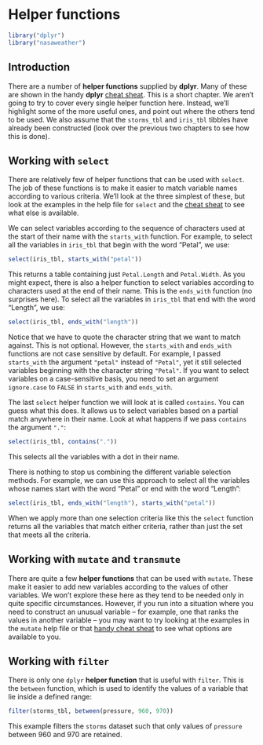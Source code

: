 # Helper functions

```r
library("dplyr")
library("nasaweather")

```


## Introduction 

There are a number of __helper functions__ supplied by **dplyr**. Many of these are shown in the handy **dplyr** [cheat sheat](http://www.rstudio.com/resources/cheatsheets/). This is a short chapter. We aren't going to try to cover every single helper function here. Instead, we'll highlight some of the more useful ones, and point out where the others tend to be used. We also assume that the `storms_tbl` and `iris_tbl` tibbles have already been constructed (look over the previous two chapters to see how this is done).

## Working with `select`

There are relatively few of helper functions that can be used with `select`. The job of these functions is to make it easier to match variable names according to various criteria. We'll look at the three simplest of these, but look at the examples in the help file for `select` and the [cheat sheat](http://www.rstudio.com/resources/cheatsheets/) to see what else is available.

We can select variables according to the sequence of characters used at the start of their name with the `starts_with` function. For example, to select all the variables in `iris_tbl` that begin with the word "Petal", we use:
```r
select(iris_tbl, starts_with("petal"))
```
This returns a table containing just `Petal.Length` and `Petal.Width`. As you might expect, there is also a helper function to select variables according to characters used at the end of their name. This is the `ends_with` function (no surprises here). To select all the variables in `iris_tbl` that end with the word "Length", we use:
```r
select(iris_tbl, ends_with("length"))
```

Notice that we have to quote the character string that we want to match against. This is not optional. However, the `starts_with` and `ends_with` functions are not case sensitive by default. For example, I passed `starts_with` the argument `"petal"` instead of `"Petal"`, yet it still selected variables beginning with the character string `"Petal"`. If you want to select variables on a case-sensitive basis, you need to set an argument `ignore.case` to `FALSE` in `starts_with` and `ends_with`.

The last `select` helper function we will look at is called `contains`. You can guess what this does. It allows us to select variables based on a partial match anywhere in their name. Look at what happens if we pass `contains` the argument `"."`:
```r
select(iris_tbl, contains("."))
```
This selects all the variables with a dot in their name. 

There is nothing to stop us combining the different variable selection methods. For example, we can use this approach to select all the variables whose names start with the word "Petal" or end with the word "Length":
```r
select(iris_tbl, ends_with("length"), starts_with("petal"))
```
When we apply more than one selection criteria like this the `select` function returns all the variables that match either criteria, rather than just the set that meets all the criteria.

## Working with `mutate` and `transmute`

There are quite a few __helper functions__ that can be used with `mutate`. These make it easier to add new variables according to the values of other variables. We won't explore these here as they tend to be needed only in quite specific circumstances. However, if you run into a situation where you need to construct an unusual variable -- for example, one that ranks the values in another variable -- you may want to try looking at the examples in the `mutate` help file or that [handy cheat sheat](http://www.rstudio.com/resources/cheatsheets/) to see what options are available to you.

## Working with `filter`

There is only one `dplyr` __helper function__ that is useful with `filter`. This is the `between` function, which is used to identify the values of a variable that lie inside a defined range:
```r
filter(storms_tbl, between(pressure, 960, 970))
```
This example filters the `storms` dataset such that only values of `pressure` between 960 and 970 are retained.


